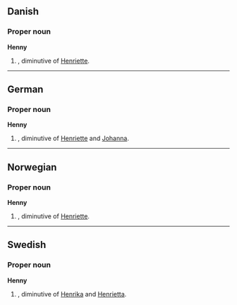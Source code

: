 ==Danish==

===Proper noun===
'''Henny'''

# {{given name|female|lang=da}}, diminutive of [[Henriette]].

----

==German==

===Proper noun===
'''Henny'''

# {{given name|female|lang=de}}, diminutive of [[Henriette]] and [[Johanna]].

----

==Norwegian==

===Proper noun===
'''Henny'''

# {{given name|female|lang=no}}, diminutive of [[Henriette]].

----

==Swedish==

===Proper noun===
'''Henny'''

# {{given name|female|lang=sv}}, diminutive of [[Henrika]] and [[Henrietta]].